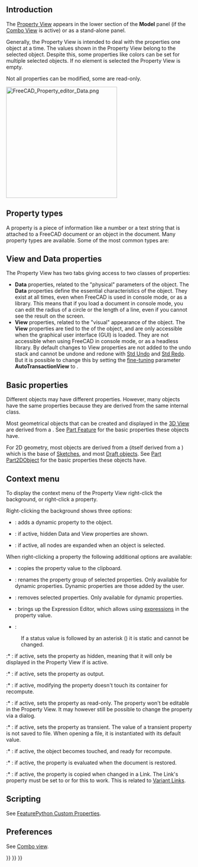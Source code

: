 <languages/>
<translate>

<!--T:27-->
{{Docnav
|[[Document_structure|Document structure]]
|[[Workbenches|Workbenches]]
}}

</translate>
{{TOCright}}
<translate>

== Introduction == <!--T:1-->

<!--T:29-->
The [[Property_View|Property View]] appears in the lower section of the '''Model''' panel (if the [[Combo_View|Combo View]] is active) or as a stand-alone panel.

<!--T:2-->
Generally, the Property View is intended to deal with the properties one object at a time. The values shown in the Property View belong to the selected object. Despite this, some properties like colors can be set for multiple selected objects. If no element is selected the Property View is empty.

<!--T:3-->
Not all properties can be modified, some are read-only.

</translate>
[[File:FreeCAD_Property_editor_Data.png|300px]]
<translate>
<!--T:67-->
{{Caption|The Data properties of a [[Part_Box|Part Box]]}}

==Property types== <!--T:6-->

<!--T:32-->
A property is a piece of information like a number or a text string that is attached to a FreeCAD document or an object in the document. Many  property types are available. Some of the most common types are:

</translate>
{{Code|lang=text|code=
App::PropertyAngle
App::PropertyBool
App::PropertyDistance
App::PropertyFloat
App::PropertyInteger
App::PropertyLength
App::PropertyPlacement
App::PropertyString
App::PropertyVector
}}
<translate>

== View and Data properties == <!--T:34-->

<!--T:15-->
The Property View has two tabs giving access to two classes of properties:
* '''Data''' properties, related to the "physical" parameters of the object. The '''Data''' properties define the essential characteristics of the object. They exist at all times, even when FreeCAD is used in console mode, or as a library. This means that if you load a document in console mode, you can edit the radius of a circle or the length of a line, even if you cannot see the result on the screen.
* '''View''' properties, related to the "visual" appearance of the object. The '''View''' properties are tied to the {{incode|ViewObject}} of the object, and are only accessible when the graphical user interface (GUI) is loaded. They are not accessible when using FreeCAD in console mode, or as a headless library. By default changes to View properties are not added to the undo stack and cannot be undone and redone with [[Std_Undo|Std Undo]] and [[Std_Redo|Std Redo]]. But it is possible to change this by setting the [[Fine-tuning|fine-tuning]] parameter '''AutoTransactionView''' to {{TRUE}}.

== Basic properties == <!--T:36-->

<!--T:68-->
Different objects may have different properties. However, many objects have the same properties because they are derived from the same internal class.

<!--T:45-->
Most geometrical objects that can be created and displayed in the [[3D_View|3D View]] are derived from a {{incode|Part::Feature}}. See [[Part_Feature|Part Feature]] for the basic properties these objects have.

<!--T:46-->
For 2D geometry, most objects are derived from a {{incode|Part::Part2DObject}} (itself derived from a {{incode|Part::Feature}}) which is the base of [[Sketch|Sketches]], and most [[Draft_Workbench|Draft objects]]. See [[Part_Part2DObject|Part Part2DObject]] for the basic properties these objects have.

== Context menu == <!--T:69-->

<!--T:70-->
To display the context menu of the Property View right-click the background, or right-click a property.

<!--T:71-->
Right-clicking the background shows three options:

<!--T:72-->
* {{MenuCommand|Add Property}}: adds a dynamic property to the object.

<!--T:73-->
* {{MenuCommand|Show Hidden}}: if active, hidden Data and View properties are shown.

<!--T:74-->
* {{MenuCommand|Auto-Expand}}: if active, all nodes are expanded when an object is selected.

<!--T:75-->
When right-clicking a property the following additional options are available:

<!--T:92-->
* {{MenuCommand|Copy}}: copies the property value to the clipboard.

<!--T:89-->
* {{MenuCommand|Rename Property Group}}: renames the property group of selected properties. Only available for dynamic properties. Dynamic properties are those added by the user.

<!--T:90-->
* {{MenuCommand|Remove Property}}: removes selected properties. Only available for dynamic properties.

<!--T:76-->
* {{MenuCommand|Expression}}: brings up the Expression Editor, which allows using [[Expressions|expressions]] in the property value.

<!--T:77-->
* {{MenuCommand|Status}}:

<!--T:91-->
: If a status value is followed by an asterisk ({{MenuCommand|*}}) it is static and cannot be changed.

<!--T:78-->
:* {{MenuCommand|Hidden}}: if active, sets the property as hidden, meaning that it will only be displayed in the Property View if {{MenuCommand|Show Hidden}} is active.

<!--T:79-->
:* {{MenuCommand|Output}}: if active, sets the property as output.

<!--T:80-->
:* {{MenuCommand|NoRecompute}}: if active, modifying the property doesn't touch its container for recompute.

<!--T:81-->
:* {{MenuCommand|ReadOnly}}: if active, sets the property as read-only. The property won't be editable in the Property View. It may however still be possible to change the property via a dialog.

<!--T:82-->
:* {{MenuCommand|Transient}}: if active, sets the property as transient. The value of a transient property is not saved to file. When opening a file, it is instantiated with its default value.

<!--T:83-->
:* {{MenuCommand|Touched}}: if active, the object becomes touched, and ready for recompute.

<!--T:84-->
:* {{MenuCommand|EvalOnRestore}}: if active, the property is evaluated when the document is restored.

<!--T:85-->
:* {{MenuCommand|CopyOnChange}}: if active, the property is copied when changed in a Link. The Link's {{PropertyData|Link Copy On Change}} property must be set to {{Value|Tracking}} or {{Value|Enabled}} for this to work. This is related to [https://forum.freecad.org/viewtopic.php?p=738833#p738833 Variant Links].

== Scripting == <!--T:48-->

<!--T:86-->
See [[FeaturePython_Custom_Properties|FeaturePython Custom Properties]].

== Preferences == <!--T:87-->

<!--T:88-->
See [[Combo_view#Preferences|Combo view]].


<!--T:9-->
{{Docnav
|[[Document_structure|Document structure]]
|[[Workbenches|Workbenches]]
}}

</translate>
{{Interface_navi{{#translation:}}}}
{{Std_Base_navi{{#translation:}}}}
{{Userdocnavi{{#translation:}}}}